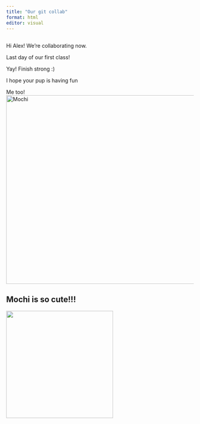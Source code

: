 ```yaml
---
title: "Our git collab"
format: html
editor: visual
---
```


## 

Hi Alex! We're collaborating now.

Last day of our first class!

Yay! Finish strong :)

I hope your pup is having fun

Me too!![Mochi](images/Mochi.jpg){width="505"}

## **Mochi is so cute!!!** 

![](images/Heart_Eyes_Emoji_2_grande.webp.crdownload){width="287"}

